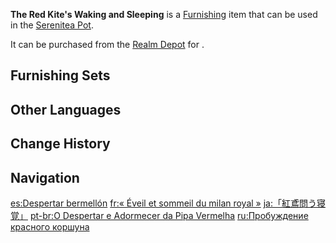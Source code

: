 {{Furnishing Infobox
|id             = 372328
|image          = Item The Red Kite's Waking and Sleeping.png
|category       = Landform
|subcategory    = Tree
|quality        = 3
|adeptal_energy = 20
|load           = 50
|reduced_load   = 50
|description    = An Amur Maple with a lovely form. Its deep red, almost chocolate leaves each seem to resemble the silhouettes of birds.<br>The Amur Maple was once seen as a marker of the cold seasons, with the deepness of its leaves' colors corresponding to the harshness of the coming winter. However, though [[Inazuma]]'s climate has since stabilized, the leaves of these maple trees still retain their deep red coloration.
|source1        = [[Realm Depot]]
}}
'''The Red Kite's Waking and Sleeping''' is a [[Furnishing]] item that can be used in the [[Serenitea Pot]].

It can be purchased from the [[Realm Depot]] for {{Item|Realm Currency|30|x=80}}.

==Furnishing Sets==
{{Craft Usage|type=Furnishing Set}}

==Other Languages==
{{Other Languages
|en      = The Red Kite's Waking and Sleeping
|zhs     = 「红鸢问寝觉」
|zhs_rm  = "Hóng Yuān Wèn Qǐn Jiào"
|zht     = 「紅鳶問寢覺」
|zht_rm  = "Hóng Yuān Wèn Qǐn Jiào"
|zh_tl   = 
|ja      = 「紅鳶問う寝覚」
|ja_rm   = "Kouen Tou Nezame"{{Assumed}}
|ja_tl   = "Scarlet-{{w|Black Kite}} Waking and Sleeping"
|ko      = 「말린 장미의 잠」
|ko_rm   = "Mallin Jangmi-ui Jam"
|ko_tl   = "Dried Rose's Sleep"
|es      = Despertar bermellón
|es_tl   = Awakening Vermilion
|fr      = «&nbsp;Éveil et sommeil du milan royal&nbsp;»
|fr_tl   = "Wakefulness and Sleeping of the Red Kite"
|ru      = Пробуждение красного коршуна
|ru_tl   = Awaking of The Red Kite
|th      = "ว่าวแดงในยามตื่นและหลับใหล"
|th_rm   = 
|th_tl   = 
|vi      = Đàn Chim Say Giấc Ngủ
|vi_tl   = 
|de      = „Schlafender Rotmilan“
|de_tl   = "Sleeping Red Kite"
|id      = "Daun Merah Pembawa Angin Dingin"
|id_tl   = "Red Leaves Bringing Cold Wind"
|pt      = O Despertar e Adormecer da Pipa Vermelha
|pt_tl   = 
|tr      = Kırmızı Uçurtmanın Uyanışı ve Uykusu
|tr_tl   = 
|it      = Il sonno e il risveglio dell'acquilone vermiglio
|it_tl   = 
}}

==Change History==
{{Change History|2.2}}

==Navigation==
{{Furnishing Navbox|exterior}}

[[es:Despertar bermellón]]
[[fr:« Éveil et sommeil du milan royal »]]
[[ja:「紅鳶問う寝覚」]]
[[pt-br:O Despertar e Adormecer da Pipa Vermelha]]
[[ru:Пробуждение красного коршуна]]